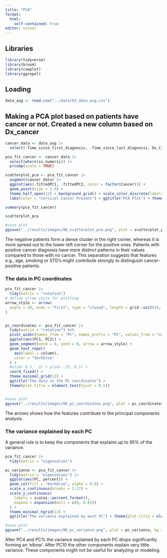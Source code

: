 ```yaml
---
title: "PCA"
format:
  html:
    self-contained: true
editor: visual
---
```


## Libraries

```r
library(tidyverse)
library(broom)
library(cowplot)
library(ggrepel)
```

## Loading

```r
data_aug <- read.csv("../data/03_data_aug.csv")
```

## Making a PCA plot based on patients have cancer or not. Created a new column based on Dx_cancer

```r
cancer_data <- data_aug |> 
  select(-Time_since_first_diagnosis, -Time_since_last_diagnosis, Dx_CIN) |> drop_na() 

pca_fit_cancer <- cancer_data |> 
  select(where(is.numeric)) |>  
  prcomp(scale = TRUE)

scatterplot_pca <- pca_fit_cancer |> 
  augment(cancer_data) |> 
  ggplot(aes(.fittedPC1, .fittedPC2, color = factor(Cancer))) + 
  geom_point(size = 1.5) +
  theme_half_open(12) + background_grid() + scale_color_discrete(labels = c("0" = "Negative", "1" = "Positive")) +
  labs(color = "Cervical Cancer Present") + ggtitle("PCA Plot") + theme(plot.title = element_text(hjust = 0.5))

summary(pca_fit_cancer)

scatterplot_pca

#save plot
ggsave("../results/images/06_scatterplot_pca.png", plot = scatterplot_pca, bg = "white")

```

The negative patients form a dense cluster in the right corner, whereas it is more spread out to the lower-left corner for the positive ones. Patients with positive cancer diagnosis have more distinct patterns in their values compared to those with no cancer. This separation suggests that features e.g., age, smoking or STD's might contribute strongly to distinguish cancer-positive patients.

### The data in PC coordinates

```r
pca_fit_cancer |> 
  tidy(matrix = "rotation")
# define arrow style for plotting
arrow_style <- arrow(
  angle = 20, ends = "first", type = "closed", length = grid::unit(10, "pt")
)


pc_coordinates <- pca_fit_cancer |>
  tidy(matrix = "rotation") %>%
  pivot_wider(names_from = "PC", names_prefix = "PC", values_from = "value") %>%
  ggplot(aes(PC1, PC2)) +
  geom_segment(xend = 0, yend = 0, arrow = arrow_style) +
  geom_text_repel(
    aes(label = column),
    color = "darkblue"
  ) +
  #xlim(-0.5, .3) + ylim(-.25, 0.5) +
  coord_fixed() +
  theme_minimal_grid(12) +
  ggtitle("The data in the PC coordinates") + 
  theme(plot.title = element_text(hjust = 0.5))


#save plot
ggsave("../results/images/06_pc_coordinates.png", plot = pc_coordinates, bg = "white")
```

The arrows shows how the features contribute to the principal components analysis.

### The variance explained by each PC

A general rule is to keep the components that explains up to 95% of the variance.

```r
pca_fit_cancer |>
  tidy(matrix = "eigenvalues")

pc_variance <- pca_fit_cancer |>
  tidy(matrix = "eigenvalues") |>
  ggplot(aes(PC, percent)) +
  geom_col(fill = "darkblue", alpha = 0.8) +
  scale_x_continuous(breaks = 1:17) +
  scale_y_continuous(
    labels = scales::percent_format(),
    expand = expansion(mult = c(0, 0.01))
  ) +
  theme_minimal_hgrid(12) +
  ggtitle("The variance explained by each PC") + theme(plot.title = element_text(hjust = 0.5))

#save plot
ggsave("../results/images/06_pc_variance.png", plot = pc_variance, bg = "white")
```

After PC4 and PC% the variance explained by each PC drops significantly forming an 'elbow'. After PC10 the other components explain very little variance. These components might not be useful for analyzing or modeling.
